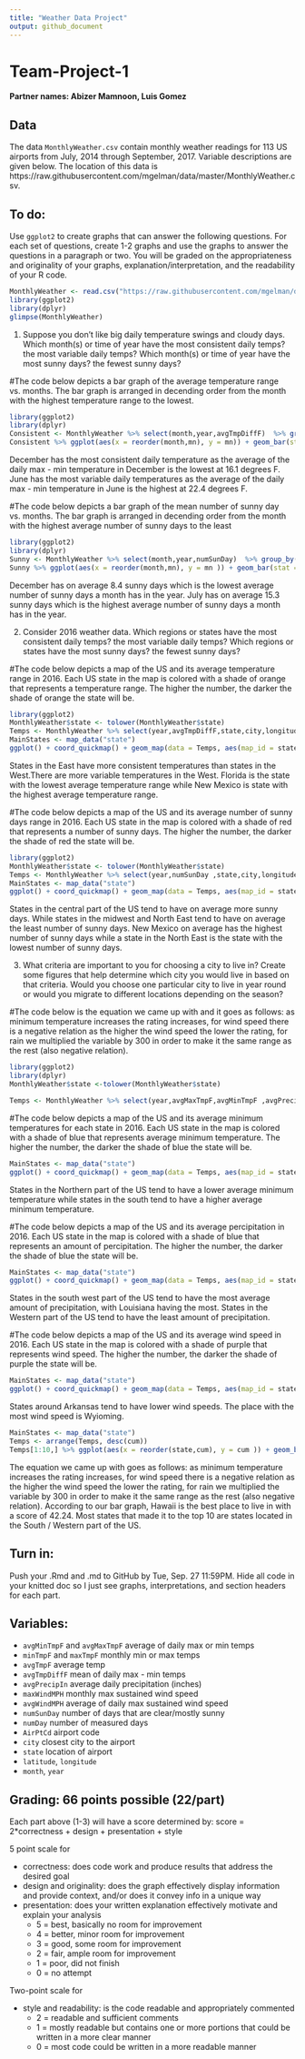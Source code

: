 ```yaml
---
title: "Weather Data Project"
output: github_document
---
```

##
# Team-Project-1

**Partner names: Abizer Mamnoon, Luis Gomez**

## Data
The data `MonthlyWeather.csv` contain monthly weather readings for 113 US airports from July, 2014 through September, 2017. Variable descriptions are given below. The location of this data is https://raw.githubusercontent.com/mgelman/data/master/MonthlyWeather.csv. 

## To do:
Use `ggplot2` to create graphs that can answer the following questions. For each set of questions, create 1-2 graphs and use the graphs to answer the questions in a paragraph or two. You will be graded on the appropriateness and originality of your graphs, explanation/interpretation, and the readability of your R code.

```r
MonthlyWeather <- read.csv("https://raw.githubusercontent.com/mgelman/data/master/MonthlyWeather.csv")
library(ggplot2)
library(dplyr)
glimpse(MonthlyWeather)
```

1. Suppose you don't like big daily temperature swings and cloudy days. Which month(s) or time of year have the most consistent daily temps? the most variable daily temps? Which month(s) or time of year have the most sunny days? the fewest sunny days?

#The code below depicts a bar graph of the average temperature range vs. months. The bar graph is arranged in decending order from the month with the highest temperature range to the lowest.
```r
library(ggplot2)
library(dplyr)
Consistent <- MonthlyWeather %>% select(month,year,avgTmpDiffF)  %>% group_by(month) %>% summarize(mn = round(mean(avgTmpDiffF,na.rm = TRUE),2))%>% arrange(mn)
Consistent %>% ggplot(aes(x = reorder(month,mn), y = mn)) + geom_bar(stat = 'identity')  +  xlab("Months") + ylab("Average Temperature Range (F)") + coord_flip(ylim = c(16,23)) +ggtitle("Average Temperature Range per Month") + geom_text(aes(label = mn),nudge_y = 0.5, size = 2)  
```

December has the most consistent daily temperature as the average of the daily max - min temperature in December is the lowest at 16.1 degrees F. June has the most variable daily temperatures as the average of the daily max - min temperature in June is the highest at 22.4 degrees F.


#The code below depicts a bar graph of the mean number of sunny day vs. months. The bar graph is arranged in decending order from the month with the highest average number of sunny days to the least
```r
library(ggplot2)
library(dplyr)
Sunny <- MonthlyWeather %>% select(month,year,numSunDay)  %>% group_by(month) %>% summarize(mn = round(mean(numSunDay, na.rm = TRUE),2)) %>% arrange(desc(mn))
Sunny %>% ggplot(aes(x = reorder(month,mn), y = mn )) + geom_bar(stat = 'identity') + coord_flip(ylim = c(8,15.5)) + xlab("Months") + ylab("Mean Number of Sunny Days") + ggtitle("Average Number of Sunny Days per Month") + geom_text(aes(label = mn),nudge_y = 0.5, size = 2)
```

December has on average 8.4 sunny days which is the lowest average number of sunny days a month has in the year. July has on average 15.3 sunny days which is the highest average number of sunny days a month has in the year.

2. Consider 2016 weather data. Which regions or states  have the most consistent daily temps? the most variable daily temps? Which regions or states have the most sunny days? the fewest sunny days?


#The code below depicts a map of the US and its average temperature range in 2016. Each US state in the map is colored with a shade of orange that represents a temperature range. The higher the number, the darker the shade of orange the state will be.   
```r
library(ggplot2)
MonthlyWeather$state <- tolower(MonthlyWeather$state)
Temps <- MonthlyWeather %>% select(year,avgTmpDiffF,state,city,longitude,latitude) %>% filter(year == 2016) %>% group_by(state) %>% summarize(mn = round(mean(avgTmpDiffF),2))%>% arrange(mn)
MainStates <- map_data("state")
ggplot() + coord_quickmap() + geom_map(data = Temps, aes(map_id = state, fill = mn), map = MainStates) + expand_limits(x = MainStates$long, y = MainStates$lat) + ggtitle(" 2016 Average Range of Temperatures in US States") + scale_fill_distiller(palette = "Oranges", direction = 1)
```

States in the East have more consistent temperatures than states in the West.There are more variable temperatures in the West. Florida is the state with the lowest average temperature range while New Mexico is state with the highest average temperature range. 



#The code below depicts a map of the US and its average number of sunny days range in 2016. Each US state in the map is colored with a shade of red that represents a number of sunny days. The higher the number, the darker the shade of red the state will be.   
```r
library(ggplot2)
MonthlyWeather$state <- tolower(MonthlyWeather$state)
Temps <- MonthlyWeather %>% select(year,numSunDay ,state,city,longitude,latitude) %>% filter(year == 2016) %>% group_by(state) %>% summarize(mn = round(mean(numSunDay),2))%>% arrange(mn)
MainStates <- map_data("state")
ggplot() + coord_quickmap() + geom_map(data = Temps, aes(map_id = state, fill = mn), map = MainStates) + expand_limits(x = MainStates$long, y = MainStates$lat) + ggtitle(" 2016 Average Number of Sunny Days in US States") + scale_fill_distiller(palette = "Reds",direction = 1)
```

States in the central part of the US tend to have on average more sunny days. While states in the midwest and North East tend to have on average the least number of sunny days. New Mexico on average has the highest number of sunny days while a state in the North East is the state with the lowest number of sunny days.  

3. What criteria are important to you for choosing a city to live in? Create some figures that help determine which city you would live in based on that criteria. Would you choose one particular city to live in year round or would you migrate to different locations depending on the season?

#The code below is the equation we came up with and it goes as follows: as minimum temperature increases the rating increases, for wind speed there is a negative relation as the higher the wind speed the lower the rating, for rain we multiplied the variable by 300 in order to make it the same range as the rest (also negative relation).

```r
library(ggplot2)
library(dplyr)
MonthlyWeather$state <-tolower(MonthlyWeather$state)

Temps <- MonthlyWeather %>% select(year,avgMaxTmpF,avgMinTmpF ,avgPrecipIn,avgWindMPH,state,city,longitude,latitude) %>% filter(year == 2016) %>% group_by(state) %>% summarize(max_temp = round(mean(avgMaxTmpF),2), min_temp = round(mean(avgMinTmpF),2), rain = round(mean(avgPrecipIn),2), wind_speed = round(mean(avgWindMPH),2)) %>% mutate(min_temp_point = ifelse(min_temp > 60 & min_temp <= 70, 2, 1), rain_point = ifelse(rain < 0.05, 2,1), wind_point = ifelse(wind_speed < 12, 2, 1), cum = min_temp - 300*rain - wind_speed)

```



#The code below depicts a map of the US and its average minimum temperatures for each state in 2016. Each US state in the map is colored with a shade of blue that represents average minimum temperature. The higher the number, the darker the shade of blue the state will be.
```r
MainStates <- map_data("state")
ggplot() + coord_quickmap() + geom_map(data = Temps, aes(map_id = state, fill = min_temp), map = MainStates) + expand_limits(x = MainStates$long, y = MainStates$lat) + ggtitle(" 2016 Average Minimum Temperature in US States") + scale_fill_distiller(direction = 1)
```

States in the Northern part of the US tend to have a lower average minimum temperature while states in the south tend to have a higher average minimum temperature. 


#The code below depicts a map of the US and its average percipitation in 2016. Each US state in the map is colored with a shade of blue that represents an amount of percipitation. The higher the number, the darker the shade of blue the state will be.

```r
MainStates <- map_data("state")
ggplot() + coord_quickmap() + geom_map(data = Temps, aes(map_id = state, fill = rain), map = MainStates) + expand_limits(x = MainStates$long, y = MainStates$lat) + ggtitle(" 2016 Average Precipitation in US States") + scale_fill_distiller(direction = 1)
```

States in the south west part of the US tend to have the most average amount of precipitation, with Louisiana having the most. States in the Western part of the US tend to have the least amount of precipitation. 


#The code below depicts a map of the US and its average wind speed in 2016. Each US state in the map is colored with a shade of purple that represents wind speed. The higher the number, the darker the shade of purple the state will be.

```r
MainStates <- map_data("state")
ggplot() + coord_quickmap() + geom_map(data = Temps, aes(map_id = state, fill = wind_speed), map = MainStates) + expand_limits(x = MainStates$long, y = MainStates$lat) + ggtitle(" 2016 Average Wind Speed in US States") + scale_fill_gradient(low = "lightpink",high = "purple4")
```

States around Arkansas tend to have lower wind speeds. The place with the most wind speed is Wyioming. 



```r
MainStates <- map_data("state")
Temps <- arrange(Temps, desc(cum)) 
Temps[1:10,] %>% ggplot(aes(x = reorder(state,cum), y = cum )) + geom_bar(stat = 'identity') + coord_flip() + xlab("States") + ylab("Cumulative Score") + ggtitle("Ranking of States") + geom_text(aes(label = cum),nudge_y = 2, size = 2)
```

The equation we came up with goes as follows: as minimum temperature increases the rating increases, for wind speed there is a negative relation as the higher the wind speed the lower the rating, for rain we multiplied the variable by 300 in order to make it the same range as the rest (also negative relation). According to our bar graph, Hawaii is the best place to live in with a score of 42.24. Most states that made it to the top 10 are states located in the South / Western part of the US.


## Turn in:
Push your .Rmd and .md to GitHub by Tue, Sep. 27 11:59PM. Hide all code in your knitted doc so I just see graphs, interpretations, and section headers for each part. 

## Variables:

- `avgMinTmpF` and `avgMaxTmpF` average of daily max or min temps
- `minTmpF` and `maxTmpF` monthly min or max temps 
- `avgTmpF` average temp 
- `avgTmpDiffF` mean of daily max - min temps
- `avgPrecipIn` average daily precipitation (inches)
- `maxWindMPH` monthly max sustained wind speed
- `avgWindMPH` average of daily max sustained wind speed
- `numSunDay` number of days that are clear/mostly sunny
- `numDay` number of measured days 
- `AirPtCd` airport code
- `city` closest city to the airport
- `state` location of airport
- `latitude`, `longitude`
- `month`, `year`

## Grading: 66 points possible (22/part)

Each part above (1-3) will have a score determined by:
score = 2*correctness + design + presentation + style

5 point scale for 

- correctness: does code work and produce results that address the desired goal
- design and originality: does the graph effectively display information and provide context, and/or does it convey info in a unique way
- presentation: does your written explanation effectively motivate and explain your analysis  
  - 5 = best, basically no room for improvement
  - 4 = better, minor room for improvement
  - 3 = good, some room for improvement
  - 2 = fair, ample room for improvement
  - 1 = poor, did not finish
  - 0 = no attempt

Two-point scale for

- style and readability: is the code readable and appropriately commented
  - 2 = readable and sufficient comments
  - 1 = mostly readable but contains one or more portions that could be written in a more clear manner
  - 0 = most code could be written in a more readable manner 